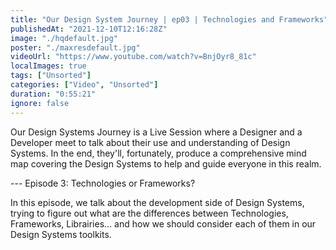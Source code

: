 ```yaml
---
title: "Our Design System Journey | ep03 | Technologies and Frameworks"
publishedAt: "2021-12-10T12:16:28Z"
image: "./hqdefault.jpg"
poster: "./maxresdefault.jpg"
videoUrl: "https://www.youtube.com/watch?v=BnjOyr8_81c"
localImages: true
tags: ["Unsorted"]
categories: ["Video", "Unsorted"]
duration: "0:55:21"
ignore: false
---
```


Our Design Systems Journey is a Live Session where a Designer and a Developer meet to talk about their use and understanding of Design Systems. In the end, they'll, fortunately, produce a comprehensive mind map covering the Design Systems to help and guide everyone in this realm.

--- Episode 3: Technologies or Frameworks?

In this episode, we talk about the development side of Design Systems, trying to figure out what are the differences between Technologies, Frameworks, Librairies… and how we should consider each of them in our Design Systems toolkits.
